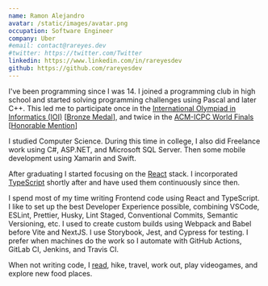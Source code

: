 ```yaml
---
name: Ramon Alejandro
avatar: /static/images/avatar.png
occupation: Software Engineer
company: Uber
#email: contact@rareyes.dev
#twitter: https://twitter.com/Twitter
linkedin: https://www.linkedin.com/in/rareyesdev
github: https://github.com/rareyesdev
---
```


I've been programming since I was 14. I joined a programming club in high school and started solving programming challenges using Pascal and later C++. This led me to participate once in the [International Olympiad in Informatics (IOI)](https://ioinformatics.org/) [[Bronze Medal](https://stats.ioinformatics.org/search?q=Alejandro+Reyes&yf=2009&ys=2009)], and twice in the [ACM-ICPC World Finals](https://icpc.global/) [[Honorable Mention](https://icpc.global/ICPCID/G5QG9UL9MV2P)]

I studied Computer Science. During this time in college, I also did Freelance work using C#, ASP.NET, and Microsoft SQL Server. Then some mobile development using Xamarin and Swift.

After graduating I started focusing on the [React](https://react.dev/) stack. I incorporated [TypeScript](https://www.typescriptlang.org/) shortly after and have used them continuously since then.

I spend most of my time writing Frontend code using React and TypeScript. I like to set up the best Developer Experience possible, combining VSCode, ESLint, Prettier, Husky, Lint Staged, Conventional Commits, Semantic Versioning, etc. I used to create custom builds using Webpack and Babel before Vite and NextJS. I use Storybook, Jest, and Cypress for testing. I prefer when machines do the work so I automate with GitHub Actions, GitLab CI, Jenkins, and Travis CI.

When not writing code, I [read](/favorite-readings), hike, travel, work out, play videogames, and explore new food places.
